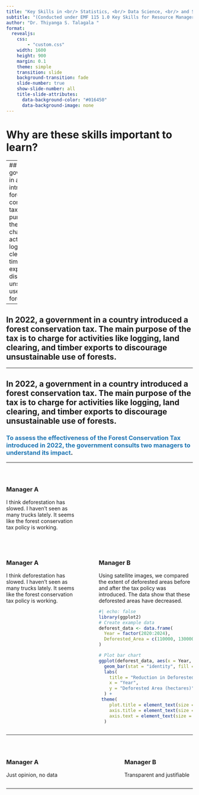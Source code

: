 ```yaml
---
title: "Key Skills in <br/> Statistics, <br/> Data Science, <br/> and Statistical Programming  <br/> for Resource Managers"
subtitle: "(Conducted under EMF 115 1.0 Key Skills for Resource Managers)"
author: "Dr. Thiyanga S. Talagala "
format:
  revealjs:
    css:
        - "custom.css"
    width: 1600
    height: 900
    margin: 0.1
    theme: simple
    transition: slide
    background-transition: fade
    slide-number: true
    show-slide-number: all
    title-slide-attributes: 
      data-background-color: "#016450"
      data-background-image: none
---
```


# Why are these skills important to learn?

---
## In 2022, a government in a country introduced a forest conservation tax. The main purpose of the tax is to charge for activities like logging, land clearing, and timber exports to discourage unsustainable use of forests.

---

## In 2022, a government in a country introduced a forest conservation tax. The main purpose of the tax is to charge for activities like logging, land clearing, and timber exports to discourage unsustainable use of forests.

---

## In 2022, a government in a country introduced a forest conservation tax. The main purpose of the tax is to charge for activities like logging, land clearing, and timber exports to discourage unsustainable use of forests.


### <span style="color:#1f77b4"><b>To assess the effectiveness of the Forest Conservation Tax introduced in 2022, the government consults two managers to understand its impact</b></span>.

---

#

:::: {.columns}

::: {.column width="40%"}
### Manager A

I think deforestation has slowed. I haven’t seen as many trucks lately. It seems like the forest conservation tax policy is working.
:::

::: {.column width="5%"}

:::


::: {.column width="55%"}

#

:::

::::



#

:::: {.columns}

::: {.column width="40%"}
### Manager A

I think deforestation has slowed. I haven’t seen as many trucks lately. It seems like the forest conservation tax policy is working.
:::

::: {.column width="5%"}

:::


::: {.column width="55%"}
### Manager B

Using satellite images, we compared the extent of deforested  areas before and after the tax policy was introduced. The data show that these deforested areas have decreased.

```r
#| echo: false
library(ggplot2)
# Create example data
deforest_data <- data.frame(
  Year = factor(2020:2024),
  Deforested_Area = c(110000, 130000, 140000, 70000, 20000)
)

# Plot bar chart
ggplot(deforest_data, aes(x = Year, y = Deforested_Area)) +
  geom_bar(stat = "identity", fill = "sienna3") +  # brown color for deforestation
  labs(
    title = "Reduction in Deforested Areas (2020–2024)",
    x = "Year",
    y = "Deforested Area (hectares)"
  ) +
 theme(
    plot.title = element_text(size = 20, face = "bold"),
    axis.title = element_text(size = 16),
    axis.text = element_text(size = 14)
  )


```
:::

::::

---

#

:::: {.columns}

::: {.column width="40%"}
### Manager A

Just opinion, no data


:::

::: {.column width="20%"}

:::


::: {.column width="40%"}
### Manager B

Transparent and justifiable

:::

::::

---